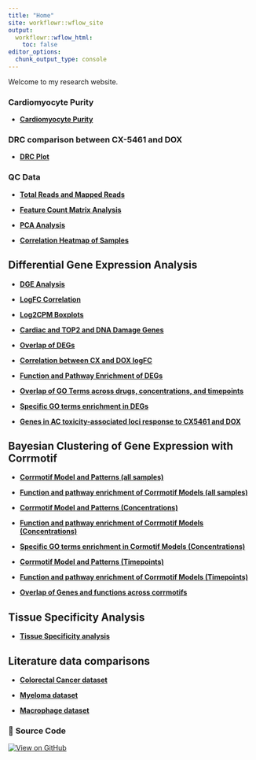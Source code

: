 ```yaml
---
title: "Home"
site: workflowr::wflow_site
output:
  workflowr::wflow_html:
    toc: false
editor_options:
  chunk_output_type: console
---
```


Welcome to my research website.

### **Cardiomyocyte Purity**  

- **[Cardiomyocyte Purity](https://mward-lab.github.io/Paul_CX_2025/Flow.html)**

### **DRC comparison between CX-5461 and DOX**  

- **[DRC Plot](https://mward-lab.github.io/Paul_CX_2025/DRC.html)**


### **QC Data**  

- **[Total Reads and Mapped Reads](https://mward-lab.github.io/Paul_CX_2025/total_reads_and_mapped_reads.html)**

- **[Feature Count Matrix Analysis](https://mward-lab.github.io/Paul_CX_2025/count_matrix_analysis.html)**

- **[PCA Analysis](https://mward-lab.github.io/Paul_CX_2025/PCA.html)**  

- **[Correlation Heatmap of Samples](https://mward-lab.github.io/Paul_CX_2025/Correlation_Heatmap_of_Samples.html)**


## **Differential Gene Expression Analysis**  

- **[DGE Analysis](https://mward-lab.github.io/Paul_CX_2025/DGE_Analysis.html)**

- **[LogFC Correlation](https://mward-lab.github.io/Paul_CX_2025/LogFC_Correlation.html)**  

- **[Log2CPM Boxplots](https://mward-lab.github.io/Paul_CX_2025/Log2CPM_Boxplots.html)** 

- **[Cardiac and TOP2 and DNA Damage Genes](https://mward-lab.github.io/Paul_CX_2025/Cardiac_and_TOP2_Genes.html)**

- **[Overlap of DEGs](https://mward-lab.github.io/Paul_CX_2025/Overlap_DEGs.html)**

- **[Correlation between CX and DOX logFC](https://mward-lab.github.io/Paul_CX_2025/CX_DOX.html)**

- **[Function and Pathway Enrichment of DEGs](https://mward-lab.github.io/Paul_CX_2025/GO_KEGG_DEG.html)** 

- **[Overlap of GO Terms across drugs, concentrations, and timepoints](https://mward-lab.github.io/Paul_CX_2025/Overlap_GO_DEG.html)**

- **[Specific GO terms enrichment in DEGs](https://mward-lab.github.io/Paul_CX_2025/DDR_Gquad.html)**


- **[Genes in AC toxicity-associated loci response to CX5461 and DOX](https://mward-lab.github.io/Paul_CX_2025/Cardiotox.html)**


## **Bayesian Clustering of Gene Expression with Corrmotif**

- **[Corrmotif Model and Patterns (all samples)](https://mward-lab.github.io/Paul_CX_2025/Corrmotif_all.html)**

- **[Function and pathway enrichment of Corrmotif Models (all samples)](https://mward-lab.github.io/Paul_CX_2025/Corrmotif_all_GO.html)**

- **[Corrmotif Model and Patterns (Concentrations)](https://mward-lab.github.io/Paul_CX_2025/Corrmotif_Conc.html)**

- **[Function and pathway enrichment of Corrmotif Models (Concentrations)](https://mward-lab.github.io/Paul_CX_2025/Corrmotif_Conc_GO.html)**

- **[Specific GO terms enrichment in Cormotif Models (Concentrations)](https://mward-lab.github.io/Paul_CX_2025/DDR_Gquad_Corr.html)**

- **[Corrmotif Model and Patterns (Timepoints)](https://mward-lab.github.io/Paul_CX_2025/Corrmotif_Time.html)**

- **[Function and pathway enrichment of Corrmotif Models (Timepoints)](https://mward-lab.github.io/Paul_CX_2025/Corrmotif_Time_GO.html)**

- **[Overlap of Genes and functions across corrmotifs](https://mward-lab.github.io/Paul_CX_2025/Corrmotif_overlap.html)**


## **Tissue Specificity Analysis**

- **[Tissue Specificity analysis](https://mward-lab.github.io/Paul_CX_2025/Tissue.html)**


## **Literature data comparisons**

- **[Colorectal Cancer dataset](https://mward-lab.github.io/Paul_CX_2025/Colorectal.html)**

- **[Myeloma dataset](https://mward-lab.github.io/Paul_CX_2025/Myeloma.html)**

- **[Macrophage dataset](https://mward-lab.github.io/Paul_CX_2025/Macrophage.html)**


### 🔗 **Source Code**  

[![View on GitHub](https://img.shields.io/badge/View%20on-GitHub-blue?logo=github)](https://github.com/mward-lab/Paul_CX_2025)

